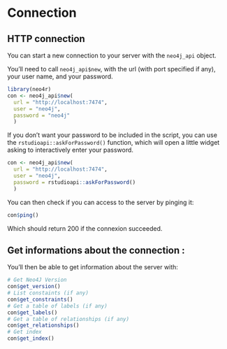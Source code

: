 # Connection {#connect}

## HTTP connection 

You can start a new connection to your server with the `neo4j_api` object. 

You'll need to call `neo4j_api$new`, with the url (with port specified if any), your user name, and your  password. 

```r
library(neo4r)
con <- neo4j_api$new(
  url = "http://localhost:7474",
  user = "neo4j", 
  password = "neo4j"
  )
```

If you don't want your password to be included in the script, you can use the `rstudioapi::askForPassword()` function, which will open a little widget asking to interactively enter your password. 

```r
con <- neo4j_api$new(
  url = "http://localhost:7474",
  user = "neo4j", 
  password = rstudioapi::askForPassword()
  )
```

You can then check if you can access to the server by pinging it:

```r
con$ping()
```

Which should return 200 if the connexion succeeded. 

## Get informations about the connection :

You'll then be able to get information about the server with: 

```r
# Get Neo4J Version
con$get_version()
# List constaints (if any)
con$get_constraints()
# Get a table of labels (if any)
con$get_labels()
# Get a table of relationships (if any)
con$get_relationships()
# Get index 
con$get_index()
```

